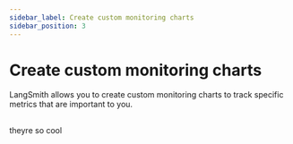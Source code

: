 ```yaml
---
sidebar_label: Create custom monitoring charts
sidebar_position: 3
---
```


# Create custom monitoring charts

LangSmith allows you to create custom monitoring charts to track specific metrics that are important to you.

##

theyre so cool
